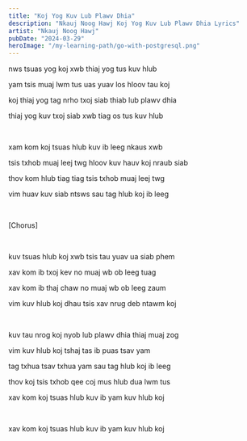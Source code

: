 ```yaml
---
title: "Koj Yog Kuv Lub Plawv Dhia"
description: "Nkauj Noog Hawj Koj Yog Kuv Lub Plawv Dhia Lyrics"
artist: "Nkauj Noog Hawj"
pubDate: "2024-03-29"
heroImage: "/my-learning-path/go-with-postgresql.png"
---
```


nws tsuas yog koj xwb thiaj yog tus kuv hlub

yam tsis muaj lwm tus uas yuav los hloov tau koj

koj thiaj yog tag nrho txoj siab thiab lub plawv dhia

thiaj yog kuv txoj siab xwb tiag os tus kuv hlub

<br />

xam kom koj tsuas hlub kuv ib leeg nkaus xwb

tsis txhob muaj leej twg hloov kuv hauv koj nraub siab

thov kom hlub tiag tiag tsis txhob muaj leej twg

vim huav kuv siab ntsws sau tag hlub koj ib leeg

<br />

[Chorus]

<br />

kuv tsuas hlub koj xwb tsis tau yuav ua siab phem

xav kom ib txoj kev no muaj wb ob leeg tuag

xav kom ib thaj chaw no muaj wb ob leeg zaum

vim kuv hlub koj dhau tsis xav nrug deb ntawm koj

<br />

kuv tau nrog koj nyob lub plawv dhia thiaj muaj zog

vim kuv hlub koj tshaj tas ib puas tsav yam

tag txhua tsav txhua yam sau tag hlub koj ib leeg

thov koj tsis txhob qee coj mus hlub dua lwm tus

xav kom koj tsuas hlub kuv ib yam kuv hlub koj

<br />

xav kom koj tsuas hlub kuv ib yam kuv hlub koj
